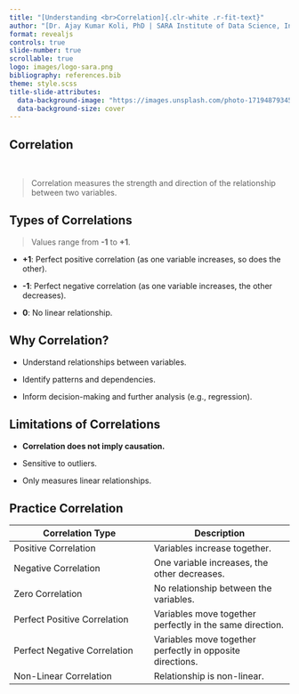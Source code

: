 ```yaml
---
title: "[Understanding <br>Correlation]{.clr-white .r-fit-text}"
author: "[Dr. Ajay Kumar Koli, PhD | SARA Institute of Data Science, India]{.clr-white .r-fit-text}"
format: revealjs
controls: true
slide-number: true
scrollable: true
logo: images/logo-sara.png
bibliography: references.bib
theme: style.scss
title-slide-attributes: 
  data-background-image: "https://images.unsplash.com/photo-1719487934500-c6aeb08a4c36?q=80&w=2030&auto=format&fit=crop&ixlib=rb-4.0.3&ixid=M3wxMjA3fDB8MHxwaG90by1wYWdlfHx8fGVufDB8fHx8fA%3D%3D"
  data-background-size: cover
---
```


## Correlation

<br>

> Correlation measures the strength and direction of the relationship between two variables.

## Types of Correlations

> Values range from **-1** to **+1**.

-   **+1**: Perfect positive correlation (as one variable increases, so does the other).

-   **-1**: Perfect negative correlation (as one variable increases, the other decreases).

-   **0**: No linear relationship.

## Why Correlation?

-   Understand relationships between variables.

-   Identify patterns and dependencies.

-   Inform decision-making and further analysis (e.g., regression).

## Limitations of Correlations

-   **Correlation does not imply causation.**

-   Sensitive to outliers.

-   Only measures linear relationships.

## Practice Correlation {background-color="skyblue"}

::: {.r-fit-text}

| Correlation Type | Description |
|----|----|
| Positive Correlation | Variables increase together. |
| Negative Correlation | One variable increases, the other decreases. |
| Zero Correlation | No relationship between the variables. |
| Perfect Positive Correlation | Variables move together perfectly in the same direction. |
| Perfect Negative Correlation | Variables move together perfectly in opposite directions. |
| Non-Linear Correlation | Relationship is non-linear. |

:::
